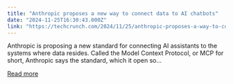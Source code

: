 ```yaml
---
title: "Anthropic proposes a new way to connect data to AI chatbots"
date: "2024-11-25T16:30:43.000Z"
link: "https://techcrunch.com/2024/11/25/anthropic-proposes-a-way-to-connect-data-to-ai-chatbots/"
---
```


Anthropic is proposing a new standard for connecting AI assistants to the systems where data resides. Called the Model Context Protocol, or MCP for short, Anthropic says the standard, which it open so...

[Read more](https://techcrunch.com/2024/11/25/anthropic-proposes-a-way-to-connect-data-to-ai-chatbots/)
